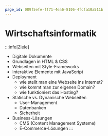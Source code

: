 ```yaml
---
page_id: 089f5efe-ff71-4ea6-8106-4fcfa10a511b
---
```

# Wirtschaftsinformatik

:::info[Ziele]
- Digitale Dokumente
- Grundlagen in HTML & CSS
- Webseiten mit Style-Frameworks
- Interaktive Elemente mit JavaScript
- Deployment
    - wie stellt man eine Webseite ins Internet?
    - wie kommt man zur eigenen Domain?
    - wie funktioniert das Hosting?
- Statische vs. Dynamische Webseiten
    - User-Management
    - Datenbanken
    - Sicherheit
- Business-Lösungen
    - CMS (Content Management Systeme)
    - E-Commerce-Lösungen
:::
